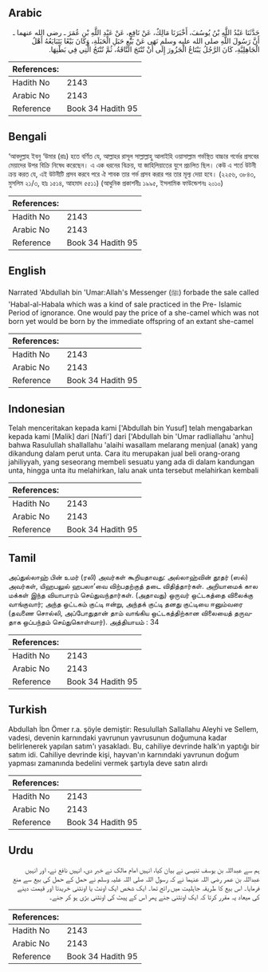 ## Arabic


<div dir="rtl" lang="ar" style={{fontSize:'larger',backgroundColor:'#f8f9fa',padding:20}}>
حَدَّثَنَا عَبْدُ اللَّهِ بْنُ يُوسُفَ، أَخْبَرَنَا مَالِكٌ، عَنْ نَافِعٍ، عَنْ عَبْدِ اللَّهِ بْنِ عُمَرَ ـ رضى الله عنهما ـ أَنَّ رَسُولَ اللَّهِ صلى الله عليه وسلم نَهَى عَنْ بَيْعِ حَبَلِ الْحَبَلَةِ، وَكَانَ بَيْعًا يَتَبَايَعُهُ أَهْلُ الْجَاهِلِيَّةِ، كَانَ الرَّجُلُ يَبْتَاعُ الْجَزُورَ إِلَى أَنْ تُنْتَجَ النَّاقَةُ، ثُمَّ تُنْتَجُ الَّتِي فِي بَطْنِهَا‏.‏
</div>
<div style={{backgroundColor:'#f8f9fa',padding:20, marginBottom: 10}}><table> <thead> <tr> <th>References:</th> <th></th> </tr> </thead> <tbody><tr><td>Hadith No</td><td>2143</td></tr><tr><td>Arabic No</td><td>2143</td></tr><tr><td>Reference</td><td>Book 34 Hadith 95</td></tr></tbody></table></div>

## Bengali


<div dir="ltr" lang="bn" style={{fontSize:'larger',backgroundColor:'#f8f9fa',padding:20}}>
‘আবদুল্লাহ ইবনু ‘উমার (রাঃ) হতে বর্ণিত যে, আল্লাহর রাসূল সাল্লাল্লাহু আলাইহি ওয়াসাল্লাম গর্ভস্থিত বাচ্চার গর্ভের প্রসবের মেয়াদের উপর বিক্রি নিষেধ করেছেন। এ এক ধরনের বিক্রয়, যা জাহিলিয়াতের যুগে প্রচলিত ছিল। কেউ এ শর্তে উটনী ক্রয় করত যে, এই উটনীটি প্রসব করবে পরে ঐ শাবক তার গর্ভ প্রসব করার পর তার মূল্য দেয়া হবে। (২২৫৬, ৩৮৪৩, মুসলিম ২১/৩, হাঃ ১৫১৪, আহমাদ ৫৫১১) (আধুনিক প্রকাশনীঃ ১৯৯৫, ইসলামিক ফাউন্ডেশনঃ ২০১০)
</div>
<div style={{backgroundColor:'#f8f9fa',padding:20, marginBottom: 10}}><table> <thead> <tr> <th>References:</th> <th></th> </tr> </thead> <tbody><tr><td>Hadith No</td><td>2143</td></tr><tr><td>Arabic No</td><td>2143</td></tr><tr><td>Reference</td><td>Book 34 Hadith 95</td></tr></tbody></table></div>

## English


<div dir="ltr" lang="en" style={{fontSize:'larger',backgroundColor:'#f8f9fa',padding:20}}>
Narrated 'Abdullah bin 'Umar:Allah's Messenger (ﷺ) forbade the sale called 'Habal-al-Habala which was a kind of sale practiced in the Pre- Islamic Period of ignorance. One would pay the price of a she-camel which was not born yet would be born by the immediate offspring of an extant she-camel
</div>
<div style={{backgroundColor:'#f8f9fa',padding:20, marginBottom: 10}}><table> <thead> <tr> <th>References:</th> <th></th> </tr> </thead> <tbody><tr><td>Hadith No</td><td>2143</td></tr><tr><td>Arabic No</td><td>2143</td></tr><tr><td>Reference</td><td>Book 34 Hadith 95</td></tr></tbody></table></div>

## Indonesian


<div dir="ltr" lang="id" style={{fontSize:'larger',backgroundColor:'#f8f9fa',padding:20}}>
Telah menceritakan kepada kami ['Abdullah bin Yusuf] telah mengabarkan kepada kami [Malik] dari [Nafi'] dari ['Abdullah bin 'Umar radliallahu 'anhu] bahwa Rasulullah shallallahu 'alaihi wasallam melarang menjual (anak) yang dikandung dalam perut unta. Cara itu merupakan jual beli orang-orang jahiliyyah, yang seseorang membeli sesuatu yang ada di dalam kandungan unta, hingga unta itu melahirkan, lalu anak unta tersebut melahirkan kembali
</div>
<div style={{backgroundColor:'#f8f9fa',padding:20, marginBottom: 10}}><table> <thead> <tr> <th>References:</th> <th></th> </tr> </thead> <tbody><tr><td>Hadith No</td><td>2143</td></tr><tr><td>Arabic No</td><td>2143</td></tr><tr><td>Reference</td><td>Book 34 Hadith 95</td></tr></tbody></table></div>

## Tamil


<div dir="ltr" lang="ta" style={{fontSize:'larger',backgroundColor:'#f8f9fa',padding:20}}>
அப்துல்லாஹ் பின் உமர் (ரலி) அவர்கள் கூறியதாவது: அல்லாஹ்வின் தூதர் (ஸல்) அவர்கள், யிஹபலுல் ஹபலா’வை விற்பதற்குத் தடை விதித்தார்கள். அறியாமைக் கால மக்கள் இந்த வியாபாரம் செய்துவந்தார்கள். (அதாவது) ஒருவர் ஒட்டகத்தை விலைக்கு வாங்குவார்; அந்த ஒட்டகம் குட்டி ஈன்று, அந்தக் குட்டி தனது குட்டியை ஈனும்வரை (தவணை சொல்லி, அப்போதுதான் தாம் வாங்கிய ஒட்டகத்திற்கான விலையைத் தருவதாக ஒப்பந்தம் செய்துகொள்வார்). அத்தியாயம் : 34
</div>
<div style={{backgroundColor:'#f8f9fa',padding:20, marginBottom: 10}}><table> <thead> <tr> <th>References:</th> <th></th> </tr> </thead> <tbody><tr><td>Hadith No</td><td>2143</td></tr><tr><td>Arabic No</td><td>2143</td></tr><tr><td>Reference</td><td>Book 34 Hadith 95</td></tr></tbody></table></div>

## Turkish


<div dir="ltr" lang="tr" style={{fontSize:'larger',backgroundColor:'#f8f9fa',padding:20}}>
Abdullah İbn Ömer r.a. şöyle demiştir: Resulullah Sallallahu Aleyhi ve Sellem, vadesi, devenin karnındaki yavrunun yavrusunun doğumuna kadar belirlenerek yapılan satım'ı yasakladı. Bu, cahiliye devrinde halk'ın yaptığı bir satım idi. Cahiliye devrinde kişi, hayvan'ın karnındaki yavrunun doğum yapması zamanında bedelini vermek şartıyla deve satın alırdı
</div>
<div style={{backgroundColor:'#f8f9fa',padding:20, marginBottom: 10}}><table> <thead> <tr> <th>References:</th> <th></th> </tr> </thead> <tbody><tr><td>Hadith No</td><td>2143</td></tr><tr><td>Arabic No</td><td>2143</td></tr><tr><td>Reference</td><td>Book 34 Hadith 95</td></tr></tbody></table></div>

## Urdu


<div dir="rtl" lang="ur" style={{fontSize:'larger',backgroundColor:'#f8f9fa',padding:20}}>
ہم سے عبداللہ بن یوسف تنیسی نے بیان کیا، انہیں امام مالک نے خبر دی، انہیں نافع نے، اور انہیں عبداللہ بن عمر رضی اللہ عنہما نے کہ رسول اللہ صلی اللہ علیہ وسلم نے حمل کے حمل کی بیع سے منع فرمایا۔ اس بیع کا طریقہ جاہلیت میں رائج تھا۔ ایک شخص ایک اونٹ یا اونٹنی خریدتا اور قیمت دینے کی میعاد یہ مقرر کرتا کہ ایک اونٹنی جنے پھر اس کے پیٹ کی اونٹنی بڑی ہو کر جنے۔
</div>
<div style={{backgroundColor:'#f8f9fa',padding:20, marginBottom: 10}}><table> <thead> <tr> <th>References:</th> <th></th> </tr> </thead> <tbody><tr><td>Hadith No</td><td>2143</td></tr><tr><td>Arabic No</td><td>2143</td></tr><tr><td>Reference</td><td>Book 34 Hadith 95</td></tr></tbody></table></div>